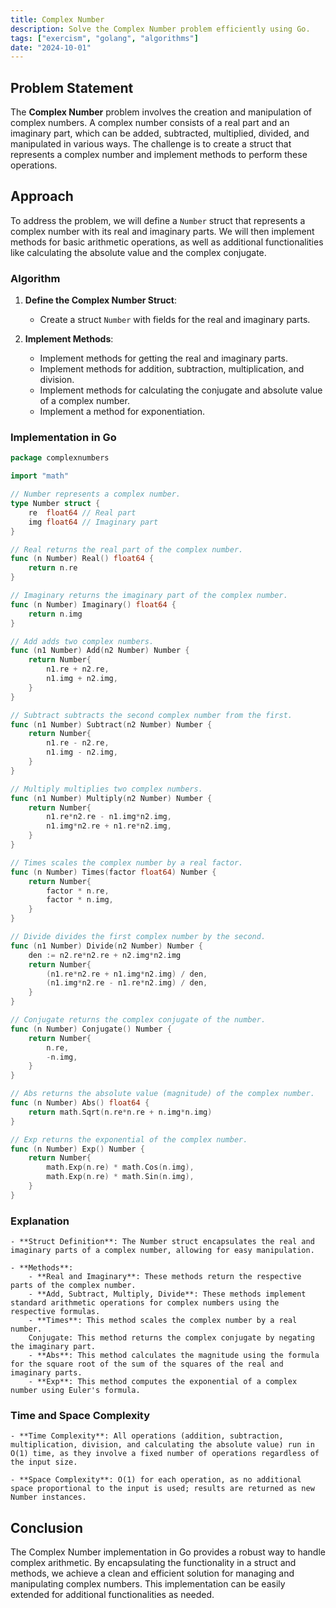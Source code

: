 ```yaml
---
title: Complex Number
description: Solve the Complex Number problem efficiently using Go.
tags: ["exercism", "golang", "algorithms"]
date: "2024-10-01"
---
```


## Problem Statement

The **Complex Number** problem involves the creation and manipulation of complex numbers. A complex number consists of a real part and an imaginary part, which can be added, subtracted, multiplied, divided, and manipulated in various ways. The challenge is to create a struct that represents a complex number and implement methods to perform these operations.

## Approach

To address the problem, we will define a `Number` struct that represents a complex number with its real and imaginary parts. We will then implement methods for basic arithmetic operations, as well as additional functionalities like calculating the absolute value and the complex conjugate.

### Algorithm

1. **Define the Complex Number Struct**:
   - Create a struct `Number` with fields for the real and imaginary parts.

2. **Implement Methods**:
   - Implement methods for getting the real and imaginary parts.
   - Implement methods for addition, subtraction, multiplication, and division.
   - Implement methods for calculating the conjugate and absolute value of a complex number.
   - Implement a method for exponentiation.

### Implementation in Go

```go
package complexnumbers

import "math"

// Number represents a complex number.
type Number struct {
	re  float64 // Real part
	img float64 // Imaginary part
}

// Real returns the real part of the complex number.
func (n Number) Real() float64 {
	return n.re
}

// Imaginary returns the imaginary part of the complex number.
func (n Number) Imaginary() float64 {
	return n.img
}

// Add adds two complex numbers.
func (n1 Number) Add(n2 Number) Number {
	return Number{
		n1.re + n2.re,
		n1.img + n2.img,
	}
}

// Subtract subtracts the second complex number from the first.
func (n1 Number) Subtract(n2 Number) Number {
	return Number{
		n1.re - n2.re,
		n1.img - n2.img,
	}
}

// Multiply multiplies two complex numbers.
func (n1 Number) Multiply(n2 Number) Number {
	return Number{
		n1.re*n2.re - n1.img*n2.img,
		n1.img*n2.re + n1.re*n2.img,
	}
}

// Times scales the complex number by a real factor.
func (n Number) Times(factor float64) Number {
	return Number{
		factor * n.re,
		factor * n.img,
	}
}

// Divide divides the first complex number by the second.
func (n1 Number) Divide(n2 Number) Number {
	den := n2.re*n2.re + n2.img*n2.img
	return Number{
		(n1.re*n2.re + n1.img*n2.img) / den,
		(n1.img*n2.re - n1.re*n2.img) / den,
	}
}

// Conjugate returns the complex conjugate of the number.
func (n Number) Conjugate() Number {
	return Number{
		n.re,
		-n.img,
	}
}

// Abs returns the absolute value (magnitude) of the complex number.
func (n Number) Abs() float64 {
	return math.Sqrt(n.re*n.re + n.img*n.img)
}

// Exp returns the exponential of the complex number.
func (n Number) Exp() Number {
	return Number{
		math.Exp(n.re) * math.Cos(n.img),
		math.Exp(n.re) * math.Sin(n.img),
	}
}
```

### Explanation
    - **Struct Definition**: The Number struct encapsulates the real and imaginary parts of a complex number, allowing for easy manipulation.

    - **Methods**:
        - **Real and Imaginary**: These methods return the respective parts of the complex number.
        - **Add, Subtract, Multiply, Divide**: These methods implement standard arithmetic operations for complex numbers using the respective formulas.
        - **Times**: This method scales the complex number by a real number.
        Conjugate: This method returns the complex conjugate by negating the imaginary part.
        - **Abs**: This method calculates the magnitude using the formula for the square root of the sum of the squares of the real and imaginary parts.
        - **Exp**: This method computes the exponential of a complex number using Euler's formula.



### Time and Space Complexity

    - **Time Complexity**: All operations (addition, subtraction, multiplication, division, and calculating the absolute value) run in O(1) time, as they involve a fixed number of operations regardless of the input size.

    - **Space Complexity**: O(1) for each operation, as no additional space proportional to the input is used; results are returned as new Number instances.

## Conclusion
The Complex Number implementation in Go provides a robust way to handle complex arithmetic. By encapsulating the functionality in a struct and methods, we achieve a clean and efficient solution for managing and manipulating complex numbers. This implementation can be easily extended for additional functionalities as needed.